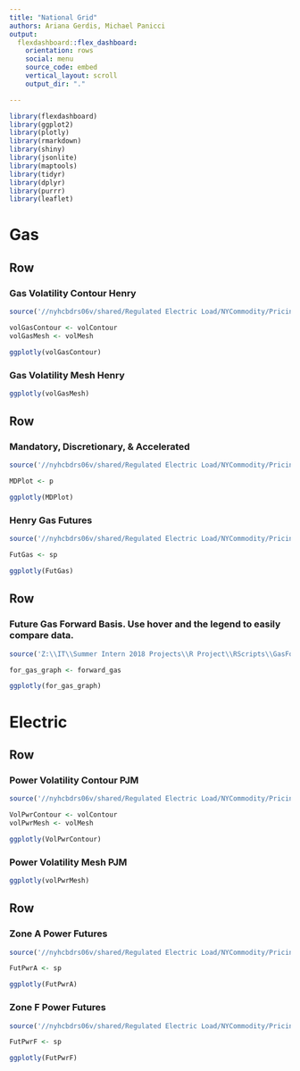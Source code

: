 ---
title: "National Grid"
authors: Ariana Gerdis, Michael Panicci
output: 
  flexdashboard::flex_dashboard:
    orientation: rows
    social: menu
    source_code: embed
    vertical_layout: scroll
    output_dir: "."

---
```{r setup, include=FALSE}
library(flexdashboard)
library(ggplot2)
library(plotly)
library(rmarkdown)
library(shiny)
library(jsonlite)
library(maptools)
library(tidyr)
library(dplyr)
library(purrr)
library(leaflet)
```

Gas
=======================================================================

Row
-----------------------------------------------------------------------

### Gas Volatility Contour Henry

```{r,include=FALSE}
source('//nyhcbdrs06v/shared/Regulated Electric Load/NYCommodity/Pricing/Summer Intern 2017 Projects/R-Project/RScripts/VolatilityGas.R', echo=TRUE)

volGasContour <- volContour
volGasMesh <- volMesh
```

```{r}
ggplotly(volGasContour)
```

### Gas Volatility Mesh Henry

```{r}
ggplotly(volGasMesh)
```

Row
-----------------------------------------------------------------------

### Mandatory, Discretionary, & Accelerated
```{r,include=FALSE}
source('//nyhcbdrs06v/shared/Regulated Electric Load/NYCommodity/Pricing/Summer Intern 2017 Projects/R-Project/RScripts/MD.R', echo=TRUE)

MDPlot <- p
```
```{r}
ggplotly(MDPlot)
```

### Henry Gas Futures
```{r,include=FALSE}
source('//nyhcbdrs06v/shared/Regulated Electric Load/NYCommodity/Pricing/Summer Intern 2017 Projects/R-Project/RScripts/FuturesGas.R', echo=TRUE)

FutGas <- sp
```

```{r}
ggplotly(FutGas)
```


Row
-----------------------------------------------------------------------

### Future Gas Forward Basis. Use hover and the legend to easily compare data.

```{r,include=FALSE}
source('Z:\\IT\\Summer Intern 2018 Projects\\R Project\\RScripts\\GasForwardBasis.R', echo=TRUE)

for_gas_graph <- forward_gas

```

```{r}
ggplotly(for_gas_graph)
```



Electric
=======================================================================

Row
-----------------------------------------------------------------------

### Power Volatility Contour PJM

```{r,include=FALSE}
source('//nyhcbdrs06v/shared/Regulated Electric Load/NYCommodity/Pricing/Summer Intern 2017 Projects/R-Project/RScripts/VolatilityPwr.R', echo=TRUE)

VolPwrContour <- volContour
volPwrMesh <- volMesh
```

```{r}
ggplotly(VolPwrContour)
```

### Power Volatility Mesh PJM

```{r}
ggplotly(volPwrMesh)
```

Row
-----------------------------------------------------------------------

### Zone A Power Futures

```{r,include=FALSE}
source('//nyhcbdrs06v/shared/Regulated Electric Load/NYCommodity/Pricing/Summer Intern 2017 Projects/R-Project/RScripts/FuturesPwr.R', echo=TRUE)

FutPwrA <- sp
```

```{r}
ggplotly(FutPwrA)
```

### Zone F Power Futures 

```{r,include=FALSE}
source('//nyhcbdrs06v/shared/Regulated Electric Load/NYCommodity/Pricing/Summer Intern 2017 Projects/R-Project/RScripts/FuturesPwrF.R', echo=TRUE)

FutPwrF <- sp
```

```{r}
ggplotly(FutPwrF)
```